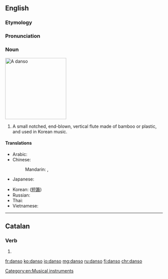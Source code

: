 ==English==

===Etymology===
{{rfe|lang=en}}

===Pronunciation===
{{rfp|lang=en}}

===Noun===
[[Image:Danso.jpg|thumb|right|195px|A ''danso'']]
{{wikipedia|Danso}}
{{en-noun}}

# A small notched, end-blown, vertical flute made of bamboo or plastic, and used in Korean music.

====Translations====
{{trans-top|vertical flute used in Korean music}}
* Arabic: {{t-needed|ar}}
* Chinese: 
*: Mandarin: {{t|cmn|短簫|sc=Hani}}, {{t|cmn|短箫|tr=duǎnxiāo|sc=Hani}}
* Japanese: {{t-needed|ja}}
{{trans-mid}}
* Korean: {{t|ko|단소|tr=danso|sc=Hang}} ([[短簫]])
* Russian: {{t-needed|ru}}
* Thai: {{t-needed|th}}
* Vietnamese: {{t-needed|vi}}
{{trans-bottom}}

[[Category:en:Musical instruments]]

----

==Catalan==

===Verb===
{{head|ca|verb form}}

# {{ca-verb form of|p=1|n=sg|t=pres|m=ind|dansar}}

[[fr:danso]]
[[ko:danso]]
[[io:danso]]
[[mg:danso]]
[[ru:danso]]
[[fi:danso]]
[[chr:danso]]